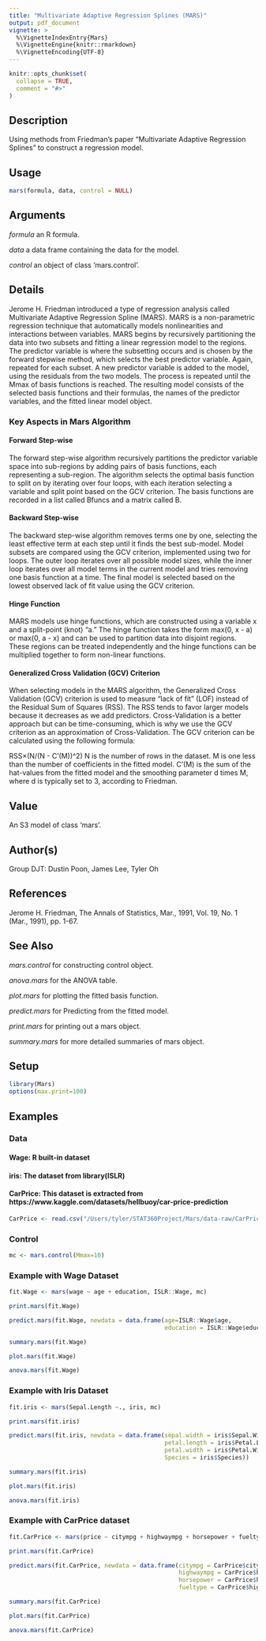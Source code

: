 ```yaml
---
title: "Multivariate Adaptive Regression Splines (MARS)"
output: pdf_document
vignette: >
  %\VignetteIndexEntry{Mars}
  %\VignetteEngine{knitr::rmarkdown}
  %\VignetteEncoding{UTF-8}
---
```


```r
knitr::opts_chunk$set(
  collapse = TRUE,
  comment = "#>"
)
```

## Description

Using methods from Friedman's paper "Multivariate Adaptive Regression Splines" to construct a regression model.

## Usage

```r
mars(formula, data, control = NULL)
```

## Arguments

  *formula*   an R formula.
  
  *data*      a data frame containing the data for the model.
  
  *control*   an object of class 'mars.control'.

## Details

Jerome H. Friedman introduced a type of regression analysis called Multivariate Adaptive Regression Spline (MARS). MARS is a non-parametric regression technique that automatically models nonlinearities and interactions between variables. MARS begins by recursively partitioning the data into two subsets and fitting a linear regression model to the regions. The predictor variable is where the subsetting occurs and is chosen by the forward stepwise method, which selects the best predictor variable. Again, repeated for each subset. A new predictor variable is added to the model, using the residuals from the two models. The process is repeated until the Mmax of basis functions is reached. The resulting model consists of the selected basis functions and their formulas, the names of the predictor variables, and the fitted linear model object.

### Key Aspects in Mars Algorithm

#### Forward Step-wise
The forward step-wise algorithm recursively partitions the predictor variable space into sub-regions by adding
pairs of basis functions, each representing a sub-region. The algorithm selects the optimal basis function to split
on by iterating over four loops, with each iteration selecting a variable and split point based on the GCV criterion.
The basis functions are recorded in a list called Bfuncs and a matrix called B.

#### Backward Step-wise
The backward step-wise algorithm removes terms one by one, selecting the least effective term at each step until
it finds the best sub-model. Model subsets are compared using the GCV criterion, implemented using two for
loops. The outer loop iterates over all possible model sizes, while the inner loop iterates over all model terms in
the current model and tries removing one basis function at a time. The final model is selected based on the
lowest observed lack of fit value using the GCV criterion.

#### Hinge Function
MARS models use hinge functions, which are constructed using a variable x and a split-point (knot) “a.” The
hinge function takes the form max(0, x - a) or max(0, a - x) and can be used to partition data into disjoint regions.
These regions can be treated independently and the hinge functions can be multiplied together to form non-linear
functions.

#### Generalized Cross Validation (GCV) Criterion
When selecting models in the MARS algorithm, the Generalized Cross Validation (GCV) criterion is used to
measure “lack of fit” (LOF) instead of the Residual Sum of Squares (RSS). The RSS tends to favor larger models
because it decreases as we add predictors. Cross-Validation is a better approach but can be time-consuming,
which is why we use the GCV criterion as an approximation of Cross-Validation.
The GCV criterion can be calculated using the following formula:

  RSS×(N/(N - C'(M))^2)
N is the number of rows in the dataset.
M is one less than the number of coefficients in the fitted model.
C’(M) is the sum of the hat-values from the fitted model and the smoothing parameter d times M, where d is typically set to 3, according to
Friedman.

## Value

An S3 model of class 'mars'.

## Author(s)

Group DJT: Dustin Poon, James Lee, Tyler Oh

## References

Jerome H. Friedman, The Annals of Statistics, Mar., 1991, Vol. 19, No. 1 (Mar., 1991), pp. 1-67.

## See Also

  *mars.control*    for constructing control object.
  
  *anova.mars*      for the ANOVA table.
  
  *plot.mars*       for plotting the fitted basis function.
  
  *predict.mars*    for Predicting from the fitted model.
  
  *print.mars*      for printing out a mars object.
  
  *summary.mars*    for more detailed summaries of mars object.

## Setup
```r
library(Mars)
options(max.print=100)
```

## Examples

### Data

#### Wage: R built-in dataset
#### iris: The dataset from library(ISLR)
#### CarPrice: This dataset is extracted from https://www.kaggle.com/datasets/hellbuoy/car-price-prediction
```r
CarPrice <- read.csv("/Users/tyler/STAT360Project/Mars/data-raw/CarPrice_Assignment.csv")
```

### Control
```r
mc <- mars.control(Mmax=10)
```

### Example with Wage Dataset
```r
fit.Wage <- mars(wage ~ age + education, ISLR::Wage, mc)
```

```r
print.mars(fit.Wage)
```

```r
predict.mars(fit.Wage, newdata = data.frame(age=ISLR::Wage$age,
                                            education = ISLR::Wage$education))
```

```r
summary.mars(fit.Wage)
```

```r
plot.mars(fit.Wage)
```

```r
anova.mars(fit.Wage)
```

### Example with Iris Dataset
```r
fit.iris <- mars(Sepal.Length ~., iris, mc)
```

```r
print.mars(fit.iris)
```

```r
predict.mars(fit.iris, newdata = data.frame(sepal.width = iris$Sepal.Width,
                                            petal.length = iris$Petal.Length,
                                            petal.width = iris$Petal.Width,
                                            Species = iris$Species))
```

```r
summary.mars(fit.iris)
```

```r
plot.mars(fit.iris)
```

```r
anova.mars(fit.iris)
```

### Example with CarPrice dataset
```r
fit.CarPrice <- mars(price ~ citympg + highwaympg + horsepower + fueltype, CarPrice, mc)
```

```r
print.mars(fit.CarPrice)
```

```r
predict.mars(fit.CarPrice, newdata = data.frame(citympg = CarPrice$citympg,
                                                highwaympg = CarPrice$highwaympg,
                                                horsepower = CarPrice$highwaympg,
                                                fueltype = CarPrice$highwaympg))
```

```r
summary.mars(fit.CarPrice)
```

```r
plot.mars(fit.CarPrice)
```

```r
anova.mars(fit.CarPrice)
```
